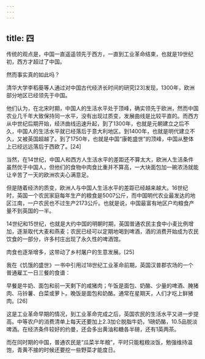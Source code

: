 ```yaml
---
---
---
```

title: 四
---



传统的观点是，中国一直遥遥领先于西方，一直到工业革命结束，也就是19世纪初，西方才超过了中国。

然而事实真的如此吗？

清华大学李稻葵等人通过对中国古代经济长时间的研究[23]发现，1300年，欧洲部分地区已经领先于中国。

他们认为，在北宋时期，中国人的生活水平处于顶峰，确实领先于欧洲，然而中国农业几千年大致保持同一水平，没有出现过质变，发展曲线是比较平直的。而西方从中世纪后期开始，经济曲线迅速升起，到了1300年，也就是元朝建立之后不久，中国人的生活水平就已经落后于意大利地区。到1400年，也就是明代建立不久，又被英国超越了。到了1750年，也就是中国“康乾盛世”的顶峰，中国从整体上已经远远落后于西欧了。[24]

当然，在14世纪，中国人和西方人生活水平的差距还不算太大，欧洲人生活条件虽然优于中国人，但他们的食物中肉食比重并不算高，一大块面包加一碗浓汤就能让辛苦了一天的欧洲农夫心满意足。

但是随着经济的质变，欧洲人与中国人生活水平的差距已经越来越大。16世纪时，英国一个农民家庭每年生产的粮食是5007公斤，而中国明代农业最发达的地区江南，一户农民也不过生产2173公斤。也就是说，中国最富有地区户均粮食产量不到英国的一半。

14世纪和15世纪，也就是大约中国的明朝时期，英国普通农民主食中小麦比例增加，逐渐取代大麦和燕麦；农民已经可以定期地喝到啤酒，酒的消费开始成为农民饮食的一部分，许多村庄出现了永久性的啤酒馆。

肉食也逐渐增多，这带动了乡村屠户的生意发展。[25]

我在《饥饿的盛世》一书中引用过18世纪工业革命前期，英国汉普郡农场的一个普通雇工一日三餐的食谱：

早餐是牛奶、面包和前一天剩下的咸猪肉；午饭是面包、奶酪、少量的啤酒、腌猪肉、马铃薯、白菜或萝卜。晚饭是面包和奶酪。通常在星期天，人们才吃上鲜猪肉。[26]

这是工业革命早期的情况，到工业革命完成之后，英国农民的生活水平又进一步提高。中等农户的消费清单上每天还要加上2.3加仑脱脂牛奶，1磅奶酪，10.5品脱淡啤酒。在经济条件较好的约曼，还会多出黄油和糖各半磅，还有1英两茶。

而在同时期的中国，普通农民是“瓜菜半年粮”，平时只能粗粮淡饭，勉强维持温饱，青黄不接的时候还要挖一些野菜才能度日。